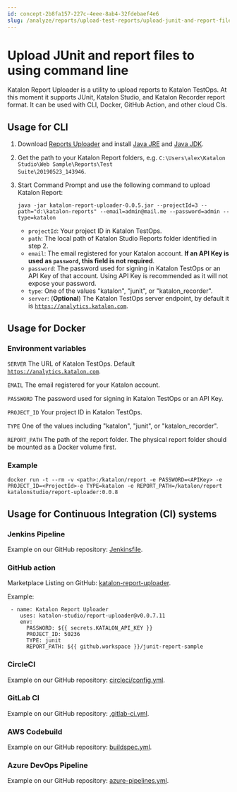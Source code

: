 ```yaml
---
id: concept-2b8fa157-227c-4eee-8ab4-32fdebaef4e6
slug: /analyze/reports/upload-test-reports/upload-junit-and-report-files-to-using-command-line
---
```


# Upload JUnit and report files to using command line

Katalon Report Uploader is a utility to upload reports to Katalon TestOps. At this moment it supports JUnit, Katalon Studio, and Katalon Recorder report format. It can be used with CLI, Docker, GitHub Action, and other cloud CIs.

## Usage for CLI

1.  Download [Reports Uploader](https://github.com/katalon-studio/report-uploader/releases) and install [Java JRE](https://www.java.com/en/download/manual.jsp) and [Java JDK](https://www.oracle.com/technetwork/java/javase/downloads/index.html).

2.  Get the path to your Katalon Report folders, e.g. <code>C:\Users\alex\Katalon Studio\Web Sample\Reports\Test Suite\20190523&#95;143946</code>.

3.  Start Command Prompt and use the following command to upload Katalon Report:

    ```
    java -jar katalon-report-uploader-0.0.5.jar --projectId=3 --path="d:\katalon-reports" --email=admin@mail.me --password=admin --type=katalon
    
    ```

    -   <code>projectId</code>: Your project ID in Katalon TestOps.
    -   <code>path</code>: The local path of Katalon Studio Reports folder identified in step 2.
    -   <code>email</code>: The email registered for your Katalon account. **If an API Key is used as <code>password</code>, this field is not required**.
    -   <code>password</code>: The password used for signing in Katalon TestOps or an API Key of that account. Using API Key is recommended as it will not expose your password.
    -   <code>type</code>: One of the values "katalon", "junit", or "katalon\_recorder".
    -   <code>server</code>: \(**Optional**\) The Katalon TestOps server endpoint, by default it is <code>https://analytics.katalon.com</code>.

## Usage for Docker

### Environment variables

<code>SERVER</code> The URL of Katalon TestOps. Default <code>https://analytics.katalon.com</code>.

<code>EMAIL</code> The email registered for your Katalon account.

<code>PASSWORD</code> The password used for signing in Katalon TestOps or an API Key.

<code>PROJECT&#95;ID</code> Your project ID in Katalon TestOps.

<code>TYPE</code> One of the values including "katalon", "junit", or "katalon\_recorder".

<code>REPORT&#95;PATH</code> The path of the report folder. The physical report folder should be mounted as a Docker volume first.

### Example

```
docker run -t --rm -v <path>:/katalon/report -e PASSWORD=<APIKey> -e PROJECT_ID=<ProjectId>-e TYPE=katalon -e REPORT_PATH=/katalon/report katalonstudio/report-uploader:0.0.8
```

## Usage for Continuous Integration \(CI\) systems

### Jenkins Pipeline

Example on our GitHub repository: [Jenkinsfile](https://github.com/katalon-studio-samples/report-uploader-sample/blob/master/Jenkinsfile).

### GitHub action

Marketplace Listing on GitHub: [katalon-report-uploader](https://github.com/marketplace/actions/katalon-report-uploader).

Example:

```
 - name: Katalon Report Uploader
    uses: katalon-studio/report-uploader@v0.0.7.11
    env:
      PASSWORD: ${{ secrets.KATALON_API_KEY }}
      PROJECT_ID: 50236
      TYPE: junit
      REPORT_PATH: ${{ github.workspace }}/junit-report-sample
```

### CircleCI

Example on our GitHub repository: [circleci/config.yml](https://github.com/katalon-studio-samples/report-uploader-sample/blob/master/.circleci/config.yml).

### GitLab CI

Example on our GitHub repository: [.gitlab-ci.yml](https://github.com/katalon-studio-samples/report-uploader-sample/blob/master/.gitlab-ci.yml).

### AWS Codebuild

Example on our GitHub repository: [buildspec.yml](https://github.com/katalon-studio-samples/report-uploader-sample/blob/master/buildspec.yml).

### Azure DevOps Pipeline

Example on our GitHub repository: [azure-pipelines.yml](https://github.com/katalon-studio-samples/report-uploader-sample/blob/master/azure-pipelines.yml).